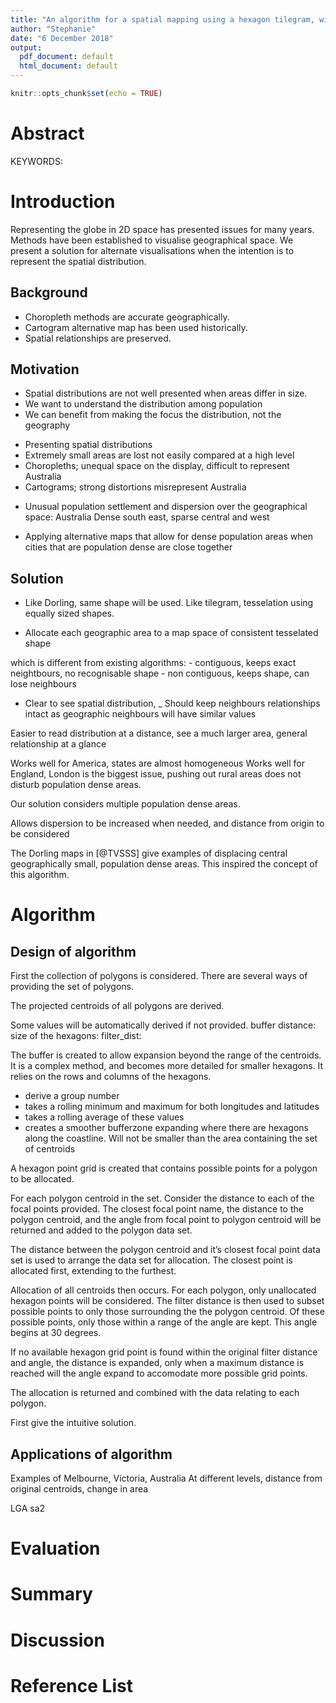 ```yaml
---
title: "An algorithm for a spatial mapping using a hexagon tilegram, with application to Australia disease maps"
author: "Stephanie"
date: "6 December 2018"
output:
  pdf_document: default
  html_document: default
---
```


```r
knitr::opts_chunk$set(echo = TRUE)
```
# Abstract

<!--
problem has been studied
what is the goal of the thesis/paper
brief statement on existing solutions and their drawbacks
major  contributions  of  the  thesis
State  briefly  assumptions  and  limitations. 
The  abstract  should  also  include  major idea(s)
the type (e.g. performance, complexity) and result of analysis done
-->

KEYWORDS: 

# Introduction

Representing the globe in 2D space has presented issues for many years. Methods have been established to visualise geographical space.
We present a solution for alternate visualisations when the intention is to represent the spatial distribution.


## Background
<!--
basic facts needed to tune the reader to the thesis or paper
-->

- Choropleth methods are accurate geographically.
- Cartogram alternative map has been used historically.
- Spatial relationships are preserved.

<!--
all  known  results  relevant  to  the  problem  stated,  
whether  or  not  they  are  used  in  proposed  contributions
-->

<!--
Discuss  advantages  and  drawbacks  of  known  solutions  that  are  relevant  to  your  problem, 
discuss  the  relevance of each reviewed item to your topic and your solutions. 
-->

<!--
For  every  discussed  reference,  it  is  very  important  to  relate  them  to  your  problem  and  contribution  in  one  of  several  ways:  
it  does  not  exactly  solve  the  same  problem,
it  solves  the  same  problem  but  makes  different  assumptions  about  the  system, 
it  has  some  limitations  that you  do  not  have, 
it  makes  the  same  assumptions  but  does  not  work  well  under  certain  
conditions  and  scenarios  for  which  you  have  better  solutions,  or, 
if  none  of  these  is  true,  you are   considering   it   as   valid   competitor,   and   will   try   to   defeat   it   in   your   analytical   or 

experimental  comparisons.  
-->
## Motivation
<!--
Problem   statement   (precise   definition   and   importance);   
avoid   very   technical definitions  and  statements, give  good  intuition for your involved definitions or facts. 
-->

- Spatial distributions are not well presented when areas differ in size.
- We want to understand the distribution among population
- We can benefit from making the focus the distribution, not the geography

<!--
Existing  solutions  and  their  criticism  (limit  only  to  those  directly  relevant  to  the  contribution of the thesis; give a motivation for doing research on the topic); 
-->

- Presenting spatial distributions
- Extremely small areas are lost not easily compared at a high level
- Choropleths; unequal space on the display, difficult to represent Australia
- Cartograms; strong distortions misrepresent Australia

<!--
With different characteristics or properties:

-->

- Unusual population settlement and dispersion over the geographical space: Australia
Dense south east, sparse central and west


- Applying alternative maps that allow for dense population areas when cities that are population dense are close together


## Solution

<!--
Contributions (proposed solutions; why they are expected to be better; essence of the idea(s) used in proposed solutions); 
What the algorithm is trying to do:
-->

- Like Dorling, same shape will be used.
Like tilegram, tesselation using equally sized shapes.

- Allocate each geographic area to a map space of consistent tesselated shape

which is different from existing algorithms:
- contiguous, keeps exact neightbours, no recognisable shape
- non contiguous, keeps shape, can lose neighbours


<!--
Why the reader should believe that it is correct or reasonable.
-->
- Clear to see spatial distribution, 
_ Should keep neighbours relationships intact as geographic neighbours will have similar values

<!--
If it is supposed to be “better”, what is meant by better.
-->
Easier to read distribution at a distance, see a much larger area, general relationship at a glance

<!--
Conditions, assumptions and limitations of the research done; 
-->
Works well for America, states are almost homogeneous 
Works well for England, London is the biggest issue, pushing out rural areas does not disturb population dense areas.

<!--
Analysis  (theoretical,  experimental,  simulations,  implementations, done  in  thesis;  under what conditions and scenarios is your solution best?  
-->

Our solution considers multiple population dense areas.

Allows dispersion to be increased when needed, and distance from origin to be considered


The Dorling maps in [@TVSSS] give examples of displacing central geographically small, population dense areas.
This inspired the concept of this algorithm. 



# Algorithm

## Design of algorithm

First the collection of polygons is considered.
There are several ways of providing the set of polygons. 

The projected centroids of all polygons are derived.


Some values will be automatically derived if not provided.
buffer distance:
size of the hexagons:
filter_dist:

The buffer is created to allow expansion beyond the range of the centroids.
It is a complex method, and becomes more detailed for smaller hexagons.
It relies on the rows and columns of the hexagons.

- derive a group number
- takes a rolling minimum and maximum for both longitudes and latitudes
- takes a rolling average of these values
- creates a smoother bufferzone expanding where there are hexagons along the coastline. Will not be smaller than the area containing the set of centroids

A hexagon point grid is created that contains possible points for a polygon to be allocated. 


For each polygon centroid in the set. Consider the distance to each of the focal points provided. The closest focal point name, the distance to the polygon centroid, and the angle from focal point to polygon centroid will be returned and added to the polygon data set. 

The distance between the polygon centroid and it's closest focal point data set is used to arrange the data set for allocation. The closest point is allocated first, extending to the furthest.

Allocation of all centroids then occurs. For each polygon, only unallocated hexagon points will be considered. The filter distance is then used to subset possible points to only those surrounding the the polygon centroid. Of these possible points, only those within a range of the angle are kept. This angle begins at 30 degrees.

If no available hexagon grid point is found within the original filter distance and angle, the distance is expanded, only when a maximum distance is reached will the angle expand to accomodate more possible grid points.  

The allocation is returned and combined with the data relating to each polygon.

<!-- How much detail for derived
-->


First  give  the  intuitive  solution.

<!--
Prosecode:  Number each step, never break a loop over steps,
use subnumbering for parts of each step, and
include explanatory text.
Literate code:  The algorithm is introduced gradually,
intermingled with discussion of underlying ideas.
-->

## Applications of algorithm

<!--
Is  your  solution  always  working?  
Can  you  prove it? 
How does it work? 
-->

Examples of Melbourne, Victoria, Australia
At different levels, distance from original centroids, change in area

LGA
sa2

<!--
Is your analysis about worst case or average case? 
What kind of theoretical and analytical support can you give for your proposed scheme/solution? 
-->


# Evaluation

<!--
The  performance  of  your  solution  can  be  compared  with  existing  solutions,  if  any  exists 
under  same  or  similar  assumptions,  analytically  and/or  by  doing  a  simulation.

Find examples of measures of cartogram effectiveness


-->


<!--
Apply methods of evaluation used elsewhere
Nusrat, Alam and Kobourov:
- Statistical accuracy: how well do the modified areas
represent the corresponding statistic shown (e.g.,
population or GDP). This is measured in terms of
“cartographic error.”
- Geographical accuracy: how much do the modified
shapes resemble the original geographic shapes and
how well preserved are their relative positions.
- Topological accuracy: how well does the topology (as
measured by adjacent regions) of the cartogram
match that of the original map.
-->

# Summary

<!--
What did you achieve with this research? 
What are the drawbacks of your solution(s)? 
What kind  of  future  work  can  be  done? 
Do  you  have  some  ideas  that  you  intend  to  study  further? 
The  ownership  of  some  other  possible  solutions,  not  fully  explored,  or  subject  of  your  
forthcoming  different  article,  can  be  protected  by  outlining  them  briefly  in  the  conclusion  
section, sometimes with reference to upcoming article. 
-->

# Discussion


\pagebreak

# Reference List

<div id="refs"></div>
